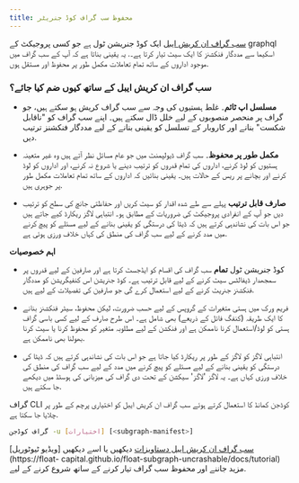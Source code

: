 ```yaml
---
title: محفوظ سب گراف کوڈ جنریٹر
---
```


[سب گراف ان کریش ایبل](https://float-capital.github.io/float-subgraph-uncrashable/) ایک کوڈ جنریشن ٹول ہے جو کسی پروجیکٹ کے graphql اسکیما سے مددگار فنکشنز کا ایک سیٹ تیار کرتا ہے۔. یہ یقینی بناتا ہے کہ آپ کے سب گراف میں موجود اداروں کے ساتھ تمام تعاملات مکمل طور پر محفوظ اور مستقل ہوں.

### سب گراف ان کریش ایبل کے ساتھ کیوں ضم کیا جائے؟

- **مسلسل اپ ٹائم**۔ غلط ہستیوں کی وجہ سے سب گراف کریش ہو سکتے ہیں، جو گراف پر منحصر منصوبوں کے لیے خلل ڈال سکتے ہیں۔ اپنے سب گراف کو "ناقابل شکست" بنانے اور کاروبار کے تسلسل کو یقینی بنانے کے لیے مددگار فنکشنز ترتیب دیں.

- **مکمل طور پر محفوظ**۔ سب گراف ڈیولپمنٹ میں جو عام مسائل نظر آتے ہیں وہ غیر متعینہ ہستیوں کو لوڈ کرنے، اداروں کی تمام قدروں کو ترتیب دینے یا شروع نہ کرنے، اور اداروں کو لوڈ کرنے اور بچانے پر ریس کے حالات ہیں۔ یقینی بنائیں کہ اداروں کے ساتھ تمام تعاملات مکمل طور پر جوہری ہیں.

- **صارف قابل ترتیب** پہلے سے طے شدہ اقدار کو سیٹ کریں اور حفاظتی جانچ کی سطح کو ترتیب دیں جو آپ کے انفرادی پروجیکٹ کی ضروریات کے مطابق ہو۔ انتباہی لاگز ریکارڈ کیے جاتے ہیں جو اس بات کی نشاندہی کرتے ہیں کہ ڈیٹا کی درستگی کو یقینی بنانے کے لیے مسئلے کو پیچ کرنے میں مدد کرنے کے لیے سب گراف کی منطق کی کہاں خلاف ورزی ہوئی ہے.

**اہم خصوصیات**

- کوڈ جنریشن ٹول **تمام** سب گراف کی اقسام کو ایڈجسٹ کرتا ہے اور صارفین کے لیے قدروں پر سمجھدار ڈیفالٹس سیٹ کرنے کے لیے قابل ترتیب ہے۔ کوڈ جنریشن اس کنفیگریشن کو مددگار فنکشنز جنریٹ کرنے کے لیے استعمال کرے گی جو صارفین کی تفصیلات کے لیے ہیں.

- فریم ورک میں ہستی متغیرات کے گروپس کے لیے حسب ضرورت، لیکن محفوظ، سیٹر فنکشنز بنانے کا ایک طریقہ (کنفگ فائل کے ذریعے) بھی شامل ہے۔ اس طرح صارف کے لیے کسی باسی گراف ہستی کو لوڈ/استعمال کرنا ناممکن ہے اور فنکشن کے لیے مطلوبہ متغیر کو محفوظ کرنا یا سیٹ کرنا بھولنا بھی ناممکن ہے.

- انتباہی لاگز کو لاگز کے طور پر ریکارڈ کیا جاتا ہے جو اس بات کی نشاندہی کرتے ہیں کہ ڈیٹا کی درستگی کو یقینی بنانے کے لیے مسئلے کو پیچ کرنے میں مدد کے لیے سب گراف کی منطق کی خلاف ورزی کہاں ہے۔ یہ لاگز 'لاگز' سیکشن کے تحت دی گراف کی میزبانی کی ہوسٹڈ میں دیکھے جا سکتے ہیں.

گراف CLI کوڈجن کمانڈ کا استعمال کرتے ہوئے سب گراف ان کریش ایبل کو اختیاری پرچم کے طور پر چلایا جا سکتا ہے.

```sh
گراف کوڈجن -u [اختیارات] [<subgraph-manifest>]
```

[سب گراف ان کریش ایبل دستاویزات](https://float-capital.github.io/float-subgraph-uncrashable/docs/) دیکھیں یا اسے دیکھیں [ویڈیو ٹیوٹوریل](https://float- capital.github.io/float-subgraph-uncrashable/docs/tutorial) مزید جاننے اور محفوظ سب گراف تیار کرنے کے ساتھ شروع کرنے کے لیے.

